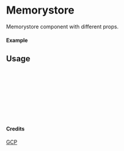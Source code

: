 
<Meta of={Memorystore} title="GCP/Memorystore" />

# Memorystore

Memorystore component with different props.

#### Example

<Canvas of={Memorystore.Primary} />

## Usage

```ts
import { Memorystore } from "yadl-ui";

const Example = () => {
  return (
      <Memorystore />
  );
};

export default Example;
```

#### Credits
[GCP](https://cloud.google.com/icons)

